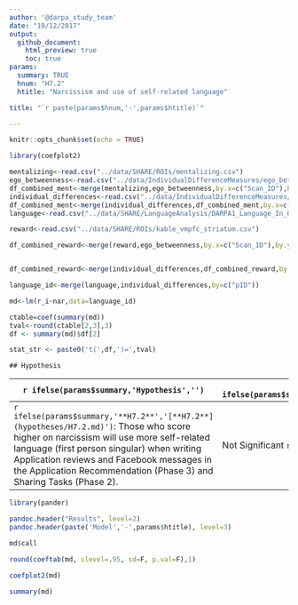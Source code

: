 ```yaml
---
author: '@darpa_study_team'
date: "10/12/2017"
output: 
  github_document:
    html_preview: true
    toc: true
params:
  summary: TRUE
  hnum: "H7.2"
  htitle: "Narcissism and use of self-related language"

title: "`r paste(params$hnum,'-',params$htitle)`"

---
```




```r
knitr::opts_chunk$set(echo = TRUE)

library(coefplot2)

```

```r
mentalizing<-read.csv("../data/SHARE/ROIs/mentalizing.csv")
ego_betweenness<-read.csv("../data/IndividualDifferenceMeasures/ego_betweeness_groups.csv")
df_combined_ment<-merge(mentalizing,ego_betweenness,by.x=c("Scan_ID"),by.y=c("pID"))
individual_differences<-read.csv("../data/IndividualDifferenceMeasures/DARPA1_Complete_Survey_Data_Scales_updated.csv")
df_combined_ment<-merge(individual_differences,df_combined_ment,by.x=c("pID"),by.y=c("Scan_ID"))
language<-read.csv("../data/SHARE/LanguageAnalysis/DARPA1_Language_In_Out_LIWC.csv")

reward<-read.csv("../data/SHARE/ROIs/kable_vmpfc_striatum.csv")

df_combined_reward<-merge(reward,ego_betweenness,by.x=c("Scan_ID"),by.y=c("pID"))


df_combined_reward<-merge(individual_differences,df_combined_reward,by.x=c("pID"),by.y=c("Scan_ID"))

language_id<-merge(language,individual_differences,by=c("pID"))
```



```r
md<-lm(r_i~nar,data=language_id)

ctable=coef(summary(md))
tval<-round(ctable[2,3],3)
df <- summary(md)$df[2]

stat_str <- paste0('t(',df,')=',tval)
```


```asis

## Hypothesis

```


| `r ifelse(params$summary,'Hypothesis','') ` |  `r ifelse(params$summary,'Result','') ` |
| --------------------------------------------------- | --- |
| `r ifelse(params$summary,'**H7.2**','[**H7.2**](hypotheses/H7.2.md)')`: Those who score higher on narcissism will use more self-related language (first person singular) when writing Application reviews and Facebook messages in the Application Recommendation (Phase 3) and Sharing Tasks (Phase 2). | Not Significant  `r stat_str` |



```r

library(pander)

pandoc.header("Results", level=2)
pandoc.header(paste('Model','-',params$htitle), level=3)

```


```r

md$call

round(coeftab(md, clevel=.95, sd=F, p.val=F),1)

coefplot2(md)
```


```r
summary(md)
```

